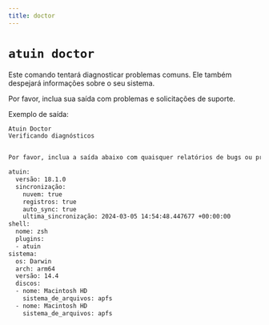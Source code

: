 ```yaml
---
title: doctor
---
```


# `atuin doctor`

Este comando tentará diagnosticar problemas comuns. Ele também despejará informações sobre o seu sistema.

Por favor, inclua sua saída com problemas e solicitações de suporte.

Exemplo de saída:

```sh
Atuin Doctor
Verificando diagnósticos


Por favor, inclua a saída abaixo com quaisquer relatórios de bugs ou problemas

atuin:
  versão: 18.1.0
  sincronização:
    nuvem: true
    registros: true
    auto_sync: true
    ultima_sincronização: 2024-03-05 14:54:48.447677 +00:00:00
shell:
  nome: zsh
  plugins:
  - atuin
sistema:
  os: Darwin
  arch: arm64
  versão: 14.4
  discos:
  - nome: Macintosh HD
    sistema_de_arquivos: apfs
  - nome: Macintosh HD
    sistema_de_arquivos: apfs
```

